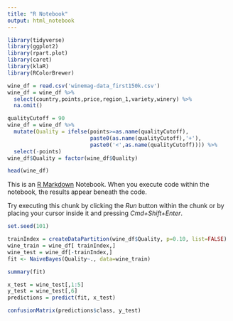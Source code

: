 ```yaml
---
title: "R Notebook"
output: html_notebook
---
```


```r
library(tidyverse)
library(ggplot2)
library(rpart.plot)
library(caret)
library(klaR)
library(RColorBrewer)
```


```r
wine_df = read.csv('winemag-data_first150k.csv')
wine_df = wine_df %>% 
  select(country,points,price,region_1,variety,winery) %>%
  na.omit()
```

```r
qualityCutoff = 90
wine_df = wine_df %>%
  mutate(Quality = ifelse(points>=as.name(qualityCutoff),
                          paste0(as.name(qualityCutoff),'+'),
                          paste0('<',as.name(qualityCutoff)))) %>%
  select(-points)
wine_df$Quality = factor(wine_df$Quality)
```


```r
head(wine_df)
```


This is an [R Markdown](http://rmarkdown.rstudio.com) Notebook. When you execute code within the notebook, the results appear beneath the code. 

Try executing this chunk by clicking the *Run* button within the chunk or by placing your cursor inside it and pressing *Cmd+Shift+Enter*. 

```r
set.seed(101)

trainIndex = createDataPartition(wine_df$Quality, p=0.10, list=FALSE)
wine_train = wine_df[ trainIndex,]
wine_test = wine_df[-trainIndex,]
fit <- NaiveBayes(Quality~., data=wine_train)
```

```r
summary(fit)
```

```r
x_test = wine_test[,1:5]
y_test = wine_test[,6]
predictions = predict(fit, x_test)
```

```r
confusionMatrix(predictions$class, y_test)
```

```r

```

